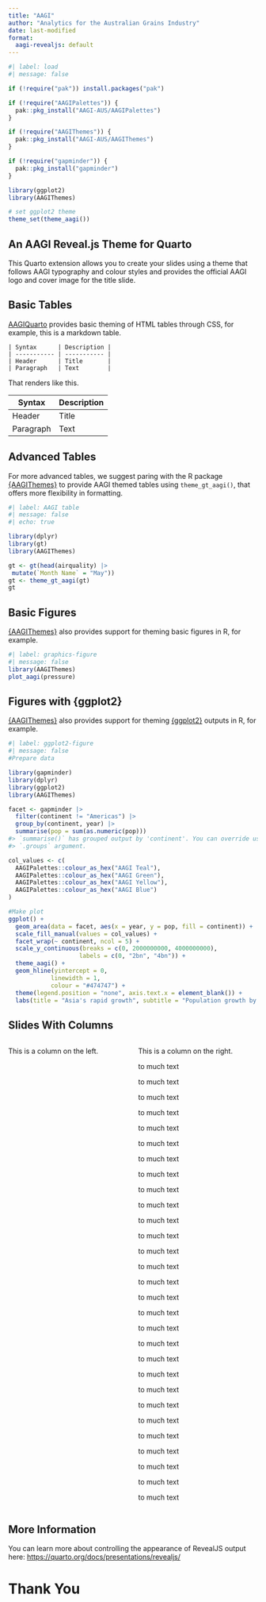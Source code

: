 ```yaml
---
title: "AAGI"
author: "Analytics for the Australian Grains Industry"
date: last-modified
format:
  aagi-revealjs: default
---
```


```r
#| label: load
#| message: false

if (!require("pak")) install.packages("pak")

if (!require("AAGIPalettes")) {
  pak::pkg_install("AAGI-AUS/AAGIPalettes")
}

if (!require("AAGIThemes")) {
  pak::pkg_install("AAGI-AUS/AAGIThemes")
}

if (!require("gapminder")) {
  pak::pkg_install("gapminder")
}

library(ggplot2)
library(AAGIThemes)

# set ggplot2 theme
theme_set(theme_aagi())
```

## An AAGI Reveal.js Theme for Quarto

This Quarto extension allows you to create your slides using a theme that follows AAGI typography and colour styles and provides the official AAGI logo and cover image for the title slide.

## Basic Tables

[AAGIQuarto](https://github.com/AAGI-AUS/AAGIQuarto) provides basic theming of HTML tables through CSS, for example, this is a markdown table.

```
| Syntax      | Description |
| ----------- | ----------- |
| Header      | Title       |
| Paragraph   | Text        |
```

That renders like this.

| Syntax      | Description |
| ----------- | ----------- |
| Header      | Title       |
| Paragraph   | Text        |

## Advanced Tables

For more advanced tables, we suggest paring with the R package [{AAGIThemes}](https://github.com/AAGI-AUS/AAGIThemes) to provide AAGI themed tables using `theme_gt_aagi()`, that offers more flexibility in formatting.

```r
#| label: AAGI table
#| message: false
#| echo: true

library(dplyr)
library(gt)
library(AAGIThemes)

gt <- gt(head(airquality) |>
 mutate(`Month Name` = "May"))
gt <- theme_gt_aagi(gt)
gt
```


## Basic Figures

[{AAGIThemes}](https://github.com/AAGI-AUS/AAGIThemes) also provides support for theming basic figures in R, for example.

```r
#| label: graphics-figure
#| message: false
library(AAGIThemes)
plot_aagi(pressure)
```


## Figures with {ggplot2}

[{AAGIThemes}](https://github.com/AAGI-AUS/AAGIThemes) also provides support for theming [{ggplot2}](https://ggplot2.tidyverse.org) outputs in R, for example.

```r
#| label: ggplot2-figure
#| message: false
#Prepare data

library(gapminder)
library(dplyr)
library(ggplot2)
library(AAGIThemes)

facet <- gapminder |>
  filter(continent != "Americas") |>
  group_by(continent, year) |>
  summarise(pop = sum(as.numeric(pop)))
#> `summarise()` has grouped output by 'continent'. You can override using the
#> `.groups` argument.

col_values <- c(
  AAGIPalettes::colour_as_hex("AAGI Teal"),
  AAGIPalettes::colour_as_hex("AAGI Green"),
  AAGIPalettes::colour_as_hex("AAGI Yellow"),
  AAGIPalettes::colour_as_hex("AAGI Blue")
)

#Make plot
ggplot() +
  geom_area(data = facet, aes(x = year, y = pop, fill = continent)) +
  scale_fill_manual(values = col_values) +
  facet_wrap(~ continent, ncol = 5) +
  scale_y_continuous(breaks = c(0, 2000000000, 4000000000),
                    labels = c(0, "2bn", "4bn")) +
  theme_aagi() +
  geom_hline(yintercept = 0,
            linewidth = 1,
            colour = "#474747") +
  theme(legend.position = "none", axis.text.x = element_blank()) +
  labs(title = "Asia's rapid growth", subtitle = "Population growth by continent, 1952-2007")
```

## Slides With Columns

:::: {.columns}
::: {.column width="50%"}
This is a column on the left.
:::

::: {.column width="50%"}
This is a column on the right.

to
much 
text

to
much 
text

to
much 
text

to
much 
text

to
much 
text

to
much 
text

to
much 
text


to
much 
text

to
much 
text

to
much 
text

to
much 
text

to
much 
text

to
much 
text

to
much 
text

to
much 
text

to
much 
text

to
much 
text

to
much 
text

to
much 
text

to
much 
text

to
much 
text

to
much 
text

to
much 
text

to
much 
text

to
much 
text

to
much 
text

to
much 
text

to
much 
text

to
much 
text
:::
::::

## More Information

You can learn more about controlling the appearance of RevealJS output here: <https://quarto.org/docs/presentations/revealjs/>

<!-- This background won't show properly in the example rendered slide, but when used with `quarto use template AAGI-AUS/AAGIQuarto`
you will have the closing slide display the same image as the title slide under "Thank You" (or the H1 text of your choosing)
-->
# Thank You{background-image="_extensions/AAGI-AUS/aagi/title-slide-main.png" background-size="1050px auto" background-position="50% 85%"}

<!-- Uncomment if you have a bibliography
## References 
-->
